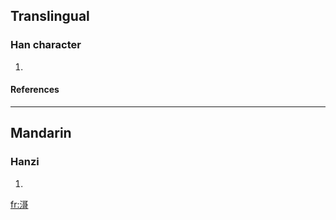 ==Translingual==
===Han character===
{{Han char|rn=85|rad=水|as=10|sn=13|four=3112<sub>1</sub>|canj=水一口口 (EMRR)}}
# {{defn|Han|sort=水10}}
====References====
{{Han ref|kx=0643.040|dkj=18033|dj=1050.110|hdz=31696.020|uh=6ED2|ud=28370|bh=DE4F|bd=56911}}

----
==Mandarin==
===Hanzi===
{{cmn-hanzi|pin=[[bì]] (bi4), [[gē]] (ge1)|wg=pi<sup>4</sup>, ko<sup>1</sup>}}
# {{defn|Mandarin}}

[[fr:滒]]